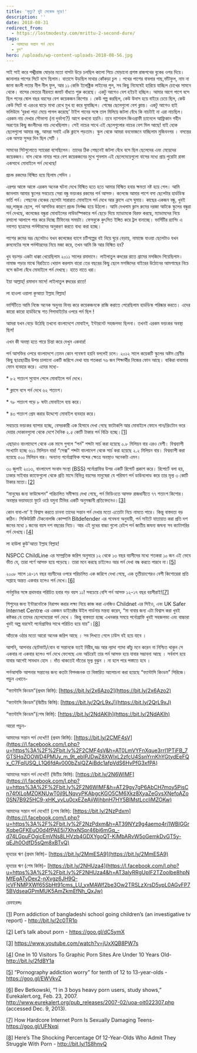 ```yaml
---
title: 'মৃত্যু? দুই সেকেন্ড দূরে!'
description: ''
date: 2018-08-31
redirect_from:
  - https://lostmodesty.com/mrittu-2-second-dure/
tags:
  - আমাদের সন্তান পর্ন দেখে
  - ব্লগ"
hero: /uploads/wp-content-uploads-2018-08-56.jpg
---
```


সাই সাই করে পঙ্খীরাজ ঘোড়ার মতো বাসটা উড়ে চলছিল কালো পিচে মোড়ানো প্রশস্ত রাজপথের বুকের ওপর দিয়ে। জানালার পাশের সিটে বসে ছিলাম। বাতাসে উড়ছিল মাথার কোঁকড়া চুল । পথের পাশের বাবলার গাছ,ভাঁটফুল, নাম না জানা জংলী লতার নীল নীল ফুল, আর ১১ কেভি ইলেক্ট্রিক লাইনের পুল, সব কিছু নিমেষেই হারিয়ে যাচ্ছিল চোখের সামনে থেকে। বাসের ভেতরে নীরবতা জমাট বাঁধতে শুরু করেছে। একটু আগেও বেশ হইচই হচ্ছিল। আমার আশে পাশে বসে ছিল পনের ষোল বছর বয়সের বেশ কয়েকজন কিশোর । কেউ গল্প করছিল, কেউ উদাস হয়ে বাইরে চেয়ে ছিল, কেউ কেউ সিটে বা এরওর ঘাড়ে মাথা রেখে মুখ হা করে ঘুমাচ্ছিল। শেষের ছেলেগুলো বেশ ক্লান্ত। একটু আগেও হাই ভলিউমে ‘বুরখা পড়া মেয়ে পাগল করেছে’ টাইপ গানের সঙ্গে তাল মিলিয়ে জটলা বেঁধে কি নাচটাই না এরা নাচছিল। এরকম নাচ দেখার সৌভাগ্য (না দুর্ভাগ্য?) আগে কখনো হয়নি। তবে ন্যাশনাল জিওগ্রাফী চ্যানেলে আফ্রিকান গহীন অরণ্যের কিছু জংলীদের নাচ দেখেছিলাম। সেই নাচের সাথে এই ছেলেগুলোর নাচের বেশ মিল আছে! যাই হোক ছেলেগুলো আমার বন্ধু, আমরা সবাই একি ক্লাসে পড়তাম। স্কুল থেকে আমরা বনভোজনে যাচ্ছিলাম মুজিবনগর । বসন্তের এক অসহ্য সুন্দর দিন ছিল সেটি ।

সামনের সিটগুলোতে স্যারেরা বসেছিলেন। তাদের ঠিক পেছনেই জটলা বেঁধে বসে ছিল ছেলেদের এবং মেয়েদের কয়েকজন। বাস থেকে নামার পরে বেশ কয়েকজনের মুখে শুনলাম এই ছেলেমেয়েগুলো বাসের মধ্যে প্রায় পুরোটা রাস্তা একসাথে মোবাইলে পর্ন দেখেছে!

প্রচন্ড রকমের বিস্মিত হয়ে ছিলাম সেদিন ।

এরপর আস্তে আস্তে এরকম অনেক ঘটনা দেখে বিস্মিত হতে হতে আমার বিস্মিত হবার ক্ষমতা নষ্ট হয়ে গেল। আমি জানলাম আমার স্কুলের সবচেয়ে সেরা বন্ধু ভয়ংকর রকমের পর্ন আসক্ত। কলেজে আমার পাশে বসা ছেলেটার হার্ডডিস্ক ভর্তি পর্ন। পেছনের বেঞ্চের ছেলেটা সারারাত মোবাইলে পর্ন দেখে আর ক্লাসে এসে ঘুমায়। কাছের একজন বন্ধু, খুবই ভদ্র,লাজুক ছেলে, পর্ন আসক্তির কারণে প্রচন্ড নির্লজ্জ হয়ে উঠলো। আমি দেখলাম ক্লাস রুমের দরজা আটকে স্কুলের বন্ধুরা পর্ন দেখছে, কলেজের বন্ধুরা মোবাইলের লাউডস্পিকারে পর্ন ছেড়ে দিয়ে ম্যাডামকে বিরক্ত করছে, ম্যাডামদের নিয়ে রসালো আলাপে পার করে দিচ্ছে টিফিনের সময়টা। ফেসবুকে কুৎসিত ইঙ্গিত করে ট্রল বানাচ্ছে। ভার্সিটির র‍্যাগিং এ নবাগত ছাত্রদের পর্নস্টারদের অনুকরণ করতে বাধ্য করা হচ্ছে।

পাশের রুমের ভদ্র ছেলেটাও যখন কলেজের ব্যাগে চটিগল্পের বই নিয়ে ঘুরে বেড়ায়, নামাজে যাওয়া ছেলেটাও যখন রুমমেটের সঙ্গে পর্নস্টারদের নিয়ে মজা করে, তখন আমি কি আর বিস্মিত হব?

খুব বড়সড় একটা ধাক্কা খেয়েছিলাম ২০১১ সালের রমাদানে। লাইলাতুল কদরের রাতে গ্রামের মসজিদে গিয়েছিলাম। নামাজ পড়ার মাঝে বিরতিতে খেয়াল করলাম বারো তের বছরের কিছু ছেলে মসজিদের বাইরের উঠোনের আমগাছের নিচে বসে জটলা বেঁধে মোবাইলে পর্ন দেখছে। হাতে নাতে ধরা।

ইয়া আল্লাহ্! রমাদান মাসে! লাইলাতুল ক্বদরের রাতে!

লা হাওলা ওয়ালা কুআতা ইল্লাহ বিল্লাহ!

ভার্সিটিতে আমি নিজে অনেক অনুনয় বিনয় করে কয়েকজনকে রাজি করাতে পেরেছিলাম হার্ডডিস্ক পরিষ্কার করতে। এদের কারো কারো হার্ডডিস্কে শত গিগাবাইটের ওপরে পর্ন ছিল !

আমরা যখন বেড়ে উঠেছি তখনো বাংলাদেশে মোবাইল, ইন্টারনেট সহজলভ্য ছিলনা। তখনই এরকম ভয়ংকর অবস্থা ছিল!

এখন কী অবস্থা হতে পারে চিন্তা করে দেখুন একবার!

পর্ন আসক্তির ওপরে বাংলাদেশে তেমন কোন গবেষণা হয়নি বললেই চলে। ২০১২ সালে কয়েকটি স্কুলের অষ্টম শ্রেণীর কিছু ছাত্রছাত্রীর উপর চালানো একটি জরিপে দেখা যায় শতকরা ৭৬ জন শিক্ষার্থীর নিজের ফোন আছে। বাকিরা বাবামার ফোন ব্যবহার করে। এদের মধ্যে-

\* ৮২ শতাংশ সুযোগ পেলে মোবাইলে পর্ন দেখে।

\* ক্লাসে বসে পর্ন দেখে ৬২ শতাংশ।

\* ৭৮ শতাংশ গড়ে ৮ ঘন্টা মোবাইলে ব্যয় করে।

\* ৪৩ শতাংশ প্রেম করার উদ্দেশ্যে মোবাইল ব্যবহার করে।

সবচেয়ে ভয়ংকর ব্যাপার হচ্ছে, বেসরকারী এক হিসাবে দেখা গেছে ফটোকপি আর মোবাইলে ফোনে গান/রিংটোন ভরে দেয়ার দোকানগুলো থেকে দেশে দৈনিক ২.৫ কোটি টাকার পর্ন বিক্রি হচ্ছে।[\[1\]](https://www.blogger.com/blogger.g?blogID=606604752833102909#_ftn1)

এছাড়াও বাংলাদেশে থেকে এক মাসে গুগলে “পর্ন” শব্দটা সার্চ করা হয়েছে ০.৮ মিলিয়ন বার এরও বেশী। বিশ্বব্যাপী সংখ্যাটা হচ্ছে ৬১১ মিলিয়ন বার! “সেক্স” শব্দটা বাংলাদেশ থেকে সার্চ করা হয়েছে ২.২ মিলিয়ন বার। বিশ্বব্যাপী করা হয়েছে ৫০০ মিলিয়ন বার। অন্যান্য পর্নোগ্রাফিক শব্দের ক্ষেত্রে অবস্থাও অনেকটা এমন।

৩০ জুলাই ২০১৩, বাংলাদেশ সংবাদ সংস্থা (BSS) পর্নোগ্রাফির উপর একটি রিপোর্ট প্রকাশ করে। রিপোর্টে বলা হয়, ঢাকার সাইবার ক্যাফেগুলো থেকে প্রতি মাসে বিভিন্ন বয়সের মানুষেরা যে পরিমাণ পর্ন ডাউনলোড করে তার মূল্য ৩ কোটি টাকার মতো।[\[2\]](https://www.blogger.com/blogger.g?blogID=606604752833102909#_ftn2)

“মানুষের জন্য ফাউন্ডেশন” পরিচালিত সমীক্ষায় দেখা গেছে, পর্ন ভিডিওতে আসক্ত রাজধানীতে ৭৭ শতাংশ কিশোর। অবস্থার ভয়াবহতা ফুটে ওঠে যমুনা টিভির একটি অনুসন্ধানী প্রতিবেদনেও।[\[3\]](https://www.blogger.com/blogger.g?blogID=606604752833102909#_ftn3)

কোন বাবা-মা’ ই বিশ্বাস করতে চাননা তাদের সন্তান পর্ন দেখার মতো এতোটা নিচে নামতে পারে। কিন্তু বাস্তবতা বড় কঠিন। সিকিউরিটি টেকনোলজি কোম্পানি Bitdefender এর গবেষনা অনুযায়ী, পর্ন সাইটে যাতায়াত করা প্রতি দশ জনের মধ্যে ১ জনের বয়স দশ বছরের নিচে। আর এই দুধের বাচ্চা গুলো রেইপ পর্ন জাতীয় জঘন্য জঘন্য সব ক্যাটাগরির পর্ন দেখছে।[\[4\]](https://www.blogger.com/blogger.g?blogID=606604752833102909#_ftn4)

লা হাউলা কুউ'আতা ইল্লাহ বিল্লাহ!

NSPCC ChildLine এর সাম্প্রতিক জরিপ অনুসারে ১২ থেকে ১৩ বছর বয়সীদের মধ্যে শতকরা ১০ জন এই ভেবে ভীত যে, তারা পর্ণে আসক্ত হয়ে পড়েছে। তারা মনে করছে চাইলেও আর পর্ন দেখা বন্ধ করতে পারবে না।[\[5\]](https://www.blogger.com/blogger.g?blogID=606604752833102909#_ftn5)

২০০৮ সালে ১৪-১৭ বছর বয়সীদের ওপরে পরিচালিত এক জরিপে দেখা গেছে, এক তৃতীয়াংশেরও বেশী কিশোরেরা প্রতি সপ্তাহে অন্তত একবার হলেও পর্ন দেখে।[\[6\]](https://www.blogger.com/blogger.g?blogID=606604752833102909#_ftn6)

পর্নমুভির সঙ্গে প্রথমবার পরিচিত হবার গড় বয়স ১১! সবচেয়ে বেশি পর্ন আসক্ত ১২-১৭ বছর বয়সীরাই\![\[7\]](https://www.blogger.com/blogger.g?blogID=606604752833102909#_ftn7)

শিশুদের জন্য ইন্টারনেটকে নিরাপদ করার লক্ষ্য নিয়ে কাজ করা এনজিও Childnet এর সিইও, এবং UK Safer Internet Centre এর একজন ডাইরেক্টর উইল গার্ডনার মন্তব্য করেন, “মা বাবার জন্য এটা বিশ্বাস করা খুবই কষ্টকর যে তাদের ছেলেমেয়েরা পর্ন দেখে । কিন্তু বাস্তবতা হচ্ছে এখনকার সময়ে পর্নোগ্রাফি খুবই সহজলভ্য এবং বাচ্চারা খুবই অল্প বয়সেই পর্নোগ্রাফির সাথে পরিচিত হয়ে যায়”।[\[8\]](https://www.blogger.com/blogger.g?blogID=606604752833102909#_ftn8)

আঁতকে ওঠার মতো আরো অনেক জরিপ আছে । সব লিখতে গেলে ঢাউস বই হয়ে যাবে ।

আপনি, আপনার ছোটভাই/বোন বা সন্তানকে যতই নিরীহ,ভদ্র আর ল্যাদা গ্যাদা কাঁচু মনে করেন না নিশ্চিত থাকুন সে একবার না একবার হলেও পর্ন দেখে ফেলেছে এবং অচিরেই তার পর্ন আসক্ত হয়ে যাবার সম্ভাবনা আছে । সর্বনাশ হয়ে যাবার আগেই সাবধান হোন । দাঁত থাকতেই দাঁতের মূল্য বুঝুন । না হলে পরে পস্তাতে হবে ।

পর্নআসক্তি আপনার সন্তানের জন্য কতটা বিপদজনক তা বিস্তারিত আলোচনা করা হয়েছে “ফ্যান্টাসি কিংডম” সিরিজে। পড়ুন এখানে-

“ফ্যান্টাসি কিংডম”(প্রথম কিস্তি): [https://bit.ly/2x6Azo2](https://bit.ly/2x6Azo2)

“ফ্যান্টাসি কিংডম”(দ্বিতীয় কিস্তি): [https://bit.ly/2QrL9xJ](https://bit.ly/2QrL9xJ)

“ফ্যান্টাসি কিংডম”(শেষ কিস্তি): [https://bit.ly/2NdAKIh](https://bit.ly/2NdAKIh)

আরো পড়ুন-

আমাদের সন্তান পর্ন দেখে!!! (প্রথম কিস্তি): [https://bit.ly/2CMF4sV](https://l.facebook.com/l.php?u=https%3A%2F%2Fbit.ly%2F2CMF4sV&h=AT0LmVYFnXque3rrI1PTjFB_7GTSHqZOOWD4PMUy_m_9t_ebIPJDwZ8XWIxL2zfcU4SsnYrnKhYGtydEeFQx_C7FqIUSQ_L1Q6fdAv000bZslQZAiBdc1afpVdS6HvPfG3xfPA)

আমাদের সন্তান পর্ন দেখে!!! (দ্বিতীয় কিস্তি): [https://bit.ly/2N6WIMF](https://l.facebook.com/l.php?u=https%3A%2F%2Fbit.ly%2F2N6WIMF&h=AT29gy7gP6AbCH7moy5PisCn74fXLoMZOKNUwT0jI9LNqvyPKAbgcKGO5CM6Xkz8XyaZeGvsXNefoAZo0SN7B925HC9-xHK_yvLu0cxEZeAiiWjhbnH7HY5BIMstLccliMZOKw)

আমাদের সন্তান পর্ন দেখে!!! (শেষ কিস্তি): [https://bit.ly/2NzPdxm](https://l.facebook.com/l.php?u=https%3A%2F%2Fbit.ly%2F2NzPdxm&h=AT39NYz9g4aemo4rj1WBlGGrXqbeGFKEuO0d4fPAE5i7XhxNSpr46bi6mGq_-d74LGpuFOgicEmVNs8LHVzb4GDXYgoQT-KiMbARvW5oGemkDvGT5y-qEJh0OdfD5sQm8xBTvQ)

হৃদয়ের ঋণ (প্রথম কিস্তি)- [https://bit.ly/2MmESA9](https://bit.ly/2MmESA9)

হৃদয়ের ঋণ (শেষ কিস্তি)- [https://bit.ly/2NHUza4](https://l.facebook.com/l.php?u=https%3A%2F%2Fbit.ly%2F2NHUza4&h=AT3alyRRgUpIF2TZoolbe8hpNMfEgATyDex2-nXvgz6JH9Q-jcVFNMPXWf65SbHt91cms_LU_yxMAWf2be3Ow2TRSLzXrsD5ypL0AGvFP75BVdseaGPmMUK5AmZkmEfNh_QxJw)

রেফারেন্সঃ

[\[1\]](https://www.blogger.com/blogger.g?blogID=606604752833102909#_ftnref1) Porn addiction of bangladeshi school going children’s (an investigative tv report) - http://bit.ly/2c0TR1p

[\[2\]](https://www.blogger.com/blogger.g?blogID=606604752833102909#_ftnref2) Let’s talk about porn - https://goo.gl/dC5ymX

[\[3\]](https://www.blogger.com/blogger.g?blogID=606604752833102909#_ftnref3) https://www.youtube.com/watch?v=jUxXQB8PW7s

[\[4\]](https://www.blogger.com/blogger.g?blogID=606604752833102909#_ftnref4) One In 10 Visitors To Graphic Porn Sites Are Under 10 Years Old- http://bit.ly/2fdBY1a

[\[5\]](https://www.blogger.com/blogger.g?blogID=606604752833102909#_ftnref5) “Pornography addiction worry” for tenth of 12 to 13-year-olds - https://goo.gl/EWVkvZ

[\[6\]](https://www.blogger.com/blogger.g?blogID=606604752833102909#_ftnref6) Bev Betkowski, “1 in 3 boys heavy porn users, study shows,” Eurekalert.org, Feb. 23, 2007. http://www.eurekalert.org/pub_releases/2007-02/uoa-oit022307.php (accessed Dec. 9, 2013).

[\[7\]](https://www.blogger.com/blogger.g?blogID=606604752833102909#_ftnref7) How Hardcore Internet Porn Is Sexually Damaging Teens- https://goo.gl/UFNxqi

[\[8\]](https://www.blogger.com/blogger.g?blogID=606604752833102909#_ftnref8) Here’s The Shocking Percentage Of 12-Year-Olds Who Admit They Struggle With Porn - http://bit.ly/1S8hnvQ
